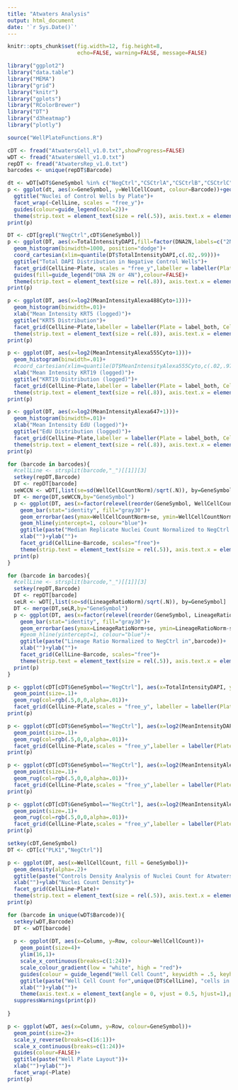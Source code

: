 ```yaml
---
title: "Atwaters Analysis"
output: html_document
date: '`r Sys.Date()`'
---
```


```r
knitr::opts_chunk$set(fig.width=12, fig.height=8,
                      echo=FALSE, warning=FALSE, message=FALSE)
```

```r
library("ggplot2")
library("data.table")
library("MEMA")
library("grid")
library("knitr")
library("gplots")
library("RColorBrewer")
library("DT")
library("d3heatmap")
library("plotly")

source("WellPlateFunctions.R")

cDT <- fread("AtwatersCell_v1.0.txt",showProgress=FALSE)
wDT <- fread("AtwatersWell_v1.0.txt")
repDT <- fread("AtwatersRep_v1.0.txt")
barcodes <- unique(repDT$Barcode)

```


```r
dt <- wDT[wDT$GeneSymbol %in% c("NegCtrl","CSCtrlA","CSCtrlB","CSCtrlC","CSCtrlD"),]
p <- ggplot(dt, aes(x=GeneSymbol, y=WellCellCount, colour=Barcode))+geom_boxplot()+
  ggtitle("Nuclei of Control Wells by Plate")+
  facet_wrap(~CellLine, scales = "free_y")+
  guides(colour=guide_legend(ncol=2))+
  theme(strip.text = element_text(size = rel(.5)), axis.text.x = element_text(angle = 90, vjust = 0.5, hjust=1),plot.title = element_text(size = rel(1)),legend.text=element_text(size = rel(1)),legend.title=element_text(size = rel(1)))
print(p)

```

```r

DT <- cDT[grepl("NegCtrl",cDT$GeneSymbol)]
p <- ggplot(DT, aes(x=TotalIntensityDAPI,fill=factor(DNA2N,labels=c("2N","4N")),colour=factor(DNA2N,labels=c("2N","4N"))))+
  geom_histogram(binwidth=1000, position="dodge")+
  coord_cartesian(xlim=quantile(DT$TotalIntensityDAPI,c(.02,.99)))+
  ggtitle("Total DAPI Distribution in Negative Control Wells")+
  facet_grid(CellLine~Plate, scales = "free_y",labeller = labeller(Plate = label_both, CellLine = label_value))+
  guides(fill=guide_legend("DNA 2N or 4N"),colour=FALSE)+
  theme(strip.text = element_text(size = rel(.8)), axis.text.x = element_text(angle = 90, vjust = 0.5, hjust=1),plot.title = element_text(size = rel(1)),legend.text=element_text(size = rel(.3)),legend.title=element_text(size = rel(.3)))
print(p)

p <- ggplot(DT, aes(x=log2(MeanIntensityAlexa488Cyto+1)))+
  geom_histogram(binwidth=.01)+
  xlab("Mean Intensity KRT5 (logged)")+
  ggtitle("KRT5 Distribution")+
  facet_grid(CellLine~Plate,labeller = labeller(Plate = label_both, CellLine = label_value))+
  theme(strip.text = element_text(size = rel(.8)), axis.text.x = element_text(angle = 90, vjust = 0.5, hjust=1),plot.title = element_text(size = rel(1)),legend.text=element_text(size = rel(.3)),legend.title=element_text(size = rel(.3)))
print(p)

p <- ggplot(DT, aes(x=log2(MeanIntensityAlexa555Cyto+1)))+
  geom_histogram(binwidth=.01)+
  #coord_cartesian(xlim=quantile(DT$MeanIntensityAlexa555Cyto,c(.02,.97)))+
  xlab("Mean Intensity KRT19 (logged)")+
  ggtitle("KRT19 Distribution (logged)")+
  facet_grid(CellLine~Plate,labeller = labeller(Plate = label_both, CellLine = label_value))+
  theme(strip.text = element_text(size = rel(.8)), axis.text.x = element_text(angle = 90, vjust = 0.5, hjust=1),plot.title = element_text(size = rel(1)),legend.text=element_text(size = rel(.3)),legend.title=element_text(size = rel(.3)))
print(p)

p <- ggplot(DT, aes(x=log2(MeanIntensityAlexa647+1)))+
  geom_histogram(binwidth=.01)+
  xlab("Mean Intensity EdU (logged)")+
  ggtitle("EdU Distribution (logged)")+
  facet_grid(CellLine~Plate,labeller = labeller(Plate = label_both, CellLine = label_value))+
  theme(strip.text = element_text(size = rel(.8)), axis.text.x = element_text(angle = 90, vjust = 0.5, hjust=1),plot.title = element_text(size = rel(1)),legend.text=element_text(size = rel(.3)),legend.title=element_text(size = rel(.3)))
print(p)


```


```r

for (barcode in barcodes){
  #cellLine <- strsplit(barcode,"_")[[1]][3]
  setkey(repDT,Barcode)
  DT <- repDT[barcode]
  seWCCN <- wDT[,list(se=sd(WellCellCountNorm)/sqrt(.N)), by=GeneSymbol]
  DT <- merge(DT,seWCCN,by="GeneSymbol")
  p <- ggplot(DT, aes(x=factor(relevel(reorder(GeneSymbol, WellCellCountNorm, FUN=median),ref="NegCtrl")), y=WellCellCountNorm))+    
    geom_bar(stat="identity", fill="gray30")+ 
    geom_errorbar(aes(ymax=WellCellCountNorm+se, ymin=WellCellCountNorm-se),position="dodge", width=0.25)+
    geom_hline(yintercept=1, colour="blue")+
    ggtitle(paste("Median Replicate Nuclei Count Normalized to NegCtrl in",barcode))+
    xlab("")+ylab("")+
    facet_grid(CellLine~Barcode, scales="free")+
    theme(strip.text = element_text(size = rel(.5)), axis.text.x = element_text(angle = 90, vjust = 0.5, hjust=1, size=rel(.6)),plot.title = element_text(size = rel(1)),legend.text=element_text(size = rel(.3)),legend.title=element_text(size = rel(.3)))
  print(p)
}

```



```r

for (barcode in barcodes){
  #cellLine <- strsplit(barcode,"_")[[1]][3]
  setkey(repDT,Barcode)
  DT <- repDT[barcode]
  seLR <- wDT[,list(se=sd(LineageRatioNorm)/sqrt(.N)), by=GeneSymbol]
  DT <- merge(DT,seLR,by="GeneSymbol")
  p <- ggplot(DT, aes(x=factor(relevel(reorder(GeneSymbol, LineageRatioNorm, FUN=median),ref="NegCtrl")), y=LineageRatioNorm))+    
    geom_bar(stat="identity", fill="gray30")+ 
    geom_errorbar(aes(ymax=LineageRatioNorm+se, ymin=LineageRatioNorm-se),position="dodge", width=0.25)+
    #geom_hline(yintercept=1, colour="blue")+
    ggtitle(paste("Lineage Ratio Normalized to NegCtrl in",barcode))+
    xlab("")+ylab("")+
    facet_grid(CellLine~Barcode, scales="free")+
    theme(strip.text = element_text(size = rel(.5)), axis.text.x = element_text(angle = 90, vjust = 0.5, hjust=1, size=rel(.6)),plot.title = element_text(size = rel(1)),legend.text=element_text(size = rel(.3)),legend.title=element_text(size = rel(.3)))
  print(p)
}

```
```r

p <- ggplot(cDT[cDT$GeneSymbol=="NegCtrl"], aes(x=TotalIntensityDAPI, y=log2(MeanIntensityAlexa647+1), colour=EduPositive))+
  geom_point(size=.1)+
  geom_rug(col=rgb(.5,0,0,alpha=.01))+
  facet_grid(CellLine~Plate,scales = "free_y", labeller = labeller(Plate = label_both, CellLine = label_value))
print(p)

```

```r

p <- ggplot(cDT[cDT$GeneSymbol=="NegCtrl"], aes(x=log2(MeanIntensityDAPI+1), y=log2(MeanIntensityAlexa488Cyto+1)))+
  geom_point(size=.1)+
  geom_rug(col=rgb(.5,0,0,alpha=.01))+
  facet_grid(CellLine~Plate,scales = "free_y",labeller = labeller(Plate = label_both, CellLine = label_value))
print(p)

p <- ggplot(cDT[cDT$GeneSymbol=="NegCtrl"], aes(x=log2(MeanIntensityAlexa488Cyto+1), y=log2(MeanIntensityAlexa555Cyto+1)))+
  geom_point(size=.1)+
  geom_rug(col=rgb(.5,0,0,alpha=.01))+
  facet_grid(CellLine~Plate,scales = "free_y",labeller = labeller(Plate = label_both, CellLine = label_value))
print(p)

p <- ggplot(cDT[cDT$GeneSymbol=="NegCtrl"], aes(x=log2(MeanIntensityAlexa555Cyto+1), y=log2(MeanIntensityAlexa647+1)))+
  geom_point(size=.1)+
  geom_rug(col=rgb(.5,0,0,alpha=.01))+
  facet_grid(CellLine~Plate,scales = "free_y",labeller = labeller(Plate = label_both, CellLine = label_value))
print(p)

```

```r

setkey(cDT,GeneSymbol)
DT <- cDT[c("PLK1","NegCtrl")]

p <- ggplot(DT, aes(x=WellCellCount, fill = GeneSymbol))+
  geom_density(alpha=.2)+    
  ggtitle(paste("Controls Density Analysis of Nuclei Count for Atwaters Plates"))+
  xlab("")+ylab("Nuclei Count Density")+
  facet_grid(CellLine~Plate)+
  theme(strip.text = element_text(size = rel(.5)), axis.text.x = element_text(angle = 90, vjust = 0.5, hjust=1),plot.title = element_text(size = rel(.8)),legend.text=element_text(size = rel(.6)),legend.title=element_text(size = rel(.6)), strip.text = element_text(size = rel(.4)))
print(p)

```


```r

for (barcode in unique(wDT$Barcode)){
  setkey(wDT,Barcode)
  DT <- wDT[barcode]
  
  p <- ggplot(DT, aes(x=Column, y=Row, colour=WellCellCount))+
    geom_point(size=4)+
    ylim(16,1)+
    scale_x_continuous(breaks=c(1:24))+
    scale_colour_gradient(low = "white", high = "red")+
    guides(colour = guide_legend("Well Cell Count", keywidth = .5, keyheight = .5))+
    ggtitle(paste("Well Cell Count for",unique(DT$CellLine), "cells in plate",unique(DT$Barcode)))+
    xlab("")+ylab("")+
    theme(axis.text.x = element_text(angle = 0, vjust = 0.5, hjust=1),plot.title = element_text(size = rel(1)),legend.text=element_text(size = rel(.3)),legend.title=element_text(size = rel(.3)))
  suppressWarnings(print(p))
  
}

```


```r

p <- ggplot(wDT, aes(x=Column, y=Row, colour=GeneSymbol))+
  geom_point(size=2)+
  scale_y_reverse(breaks=c(16:1))+
  scale_x_continuous(breaks=c(1:24))+
  guides(colour=FALSE)+
  ggtitle(paste("Well Plate Layout"))+
  xlab("")+ylab("")+
  facet_wrap(~Plate)
print(p)

```


